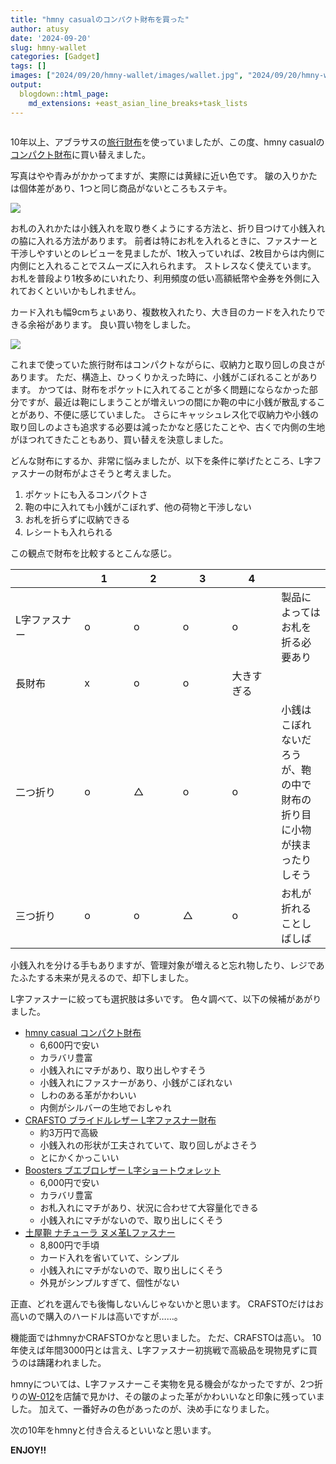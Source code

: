 ```yaml
---
title: "hmny casualのコンパクト財布を買った"
author: atusy
date: '2024-09-20'
slug: hmny-wallet
categories: [Gadget]
tags: []
images: ["2024/09/20/hmny-wallet/images/wallet.jpg", "2024/09/20/hmny-wallet/images/wallet-inside.jpg"]
output:
  blogdown::html_page:
    md_extensions: +east_asian_line_breaks+task_lists
---
```


```r
```

10年以上、アブラサスの[旅行財布](https://superclassic.jp/products/40601)を使っていましたが、この度、hmny casualの[コンパクト財布](https://store.ruboa.com/?pid=122792979)に買い替えました。

写真はやや青みがかかってますが、実際には黄緑に近い色です。
皺の入りかたは個体差があり、1つと同じ商品がないところもステキ。

![](images/wallet.jpg)

お札の入れかたは小銭入れを取り巻くようにする方法と、折り目つけて小銭入れの脇に入れる方法があります。
前者は特にお札を入れるときに、ファスナーと干渉しやすいとのレビューを見ましたが、1枚入っていれば、2枚目からは内側に内側にと入れることでスムーズに入れられます。
ストレスなく使えています。
お札を普段より1枚多めにいれたり、利用頻度の低い高額紙幣や金券を外側に入れておくといいかもしれません。

カード入れも幅9cmちょいあり、複数枚入れたり、大き目のカードを入れたりできる余裕があります。
良い買い物をしました。

![](images/wallet-inside.jpg)

これまで使っていた旅行財布はコンパクトながらに、収納力と取り回しの良さがあります。
ただ、構造上、ひっくりかえった時に、小銭がこぼれることがあります。
かつては、財布をポケットに入れてることが多く問題にならなかった部分ですが、最近は鞄にしまうことが増えいつの間にか鞄の中に小銭が散乱することがあり、不便に感じていました。
さらにキャッシュレス化で収納力や小銭の取り回しのよさも追求する必要は減ったかなと感じたことや、古くで内側の生地がほつれてきたこともあり、買い替えを決意しました。

どんな財布にするか、非常に悩みましたが、以下を条件に挙げたところ、L字ファスナーの財布がよさそうと考えました。

1. ポケットにも入るコンパクトさ
2. 鞄の中に入れても小銭がこぼれず、他の荷物と干渉しない
3. お札を折らずに収納できる
4. レシートも入れられる

この観点で財布を比較するとこんな感じ。

|    | 1 | 2 | 3 | 4 |   |
|----|---|---|---|---|---|
| L字ファスナー | o | o | o | o | 製品によってはお札を折る必要あり |
| 長財布 | x | o | o | 大きすぎる |
| 二つ折り | o | △ | o | o | 小銭はこぼれないだろうが、鞄の中で財布の折り目に小物が挟まったりしそう |
| 三つ折り | o | o | △ | o | お札が折れることしばしば |

小銭入れを分ける手もありますが、管理対象が増えると忘れ物したり、レジであたふたする未来が見えるので、却下しました。

L字ファスナーに絞っても選択肢は多いです。
色々調べて、以下の候補があがりました。

- [hmny casual コンパクト財布](https://store.ruboa.com/?pid=122792979)
  - 6,600円で安い
  - カラバリ豊富
  - 小銭入れにマチがあり、取り出しやすそう
  - 小銭入れにファスナーがあり、小銭がこぼれない
  - しわのある革がかわいい
  - 内側がシルバーの生地でおしゃれ
- [CRAFSTO ブライドルレザー L字ファスナー財布](https://crafsto.jp/products/sw-005-br?utm_source=youtuber&utm_medium=aff&utm_campaign=aff_cv&utm_term=takabon&utm_content=m1&variant-color=black&variant=32893742317697)
  - 約3万円で高級
  - 小銭入れの形状が工夫されていて、取り回しがよさそう
  - とにかくかっこいい
- [Boosters ブエブロレザー L字ショートウォレット](https://item.rakuten.co.jp/freespirits/wallet00976/?scid=af_pc_etc&sc2id=af_101_0_0)
  - 6,000円で安い
  - カラバリ豊富
  - お札入れにマチがあり、状況に合わせて大容量化できる
  - 小銭入れにマチがないので、取り出しにくそう
- [土屋鞄 ナチューラ ヌメ革Lファスナー](https://tsuchiya-kaban.jp/collections/lfas/products/na-l-zip-purse)
  - 8,800円で手頃
  - カード入れを省いていて、シンプル
  - 小銭入れにマチがないので、取り出しにくそう
  - 外見がシンプルすぎて、個性がない

正直、どれを選んでも後悔しないんじゃないかと思います。
CRAFSTOだけはお高いので購入のハードルは高いですが……。

機能面ではhmnyかCRAFSTOかなと思いました。
ただ、CRAFSTOは高い。
10年使えば年間3000円とは言え、L字ファスナー初挑戦で高級品を現物見ずに買うのは躊躇われました。

hmnyについては、L字ファスナーこそ実物を見る機会がなかったですが、2つ折りの[W-012](https://store.ruboa.com/?pid=69516554)を店舗で見かけ、その皺のよった革がかわいいなと印象に残っていました。
加えて、一番好みの色があったのが、決め手になりました。

次の10年をhmnyと付き合えるといいなと思います。

**ENJOY!!**
